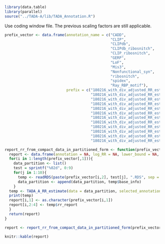 
```r
library(data.table)
library(parallel)
source("../TADA-A/lib/TADA_Annotation.R")
```

Use coding window file. The previous scaling factors are still applicable. 


```r
prefix_vector <- data.frame(annotation_name = c("CADD",
                                                "CLIP",
                                                "CLIPdb",
                                                "CLIPdb_ribosnitch",
                                                "CLIP_ribosnitch",
                                                "GERP",
                                                "LoF",
                                                "Mis3",
                                                "Nonfunctional_syn",
                                                "ribosnitch",
                                                "spidex",
                                                "Ray_RBP_motif"), 
                            prefix = c("180216_with_div_adjusted_RR_estimate_DATA_Yuen_2017_ANNO_CADD/180216_with_div_adjusted_RR_estimate_DATA_Yuen_2017_ANNO_CADD_",
                                       "180216_with_div_adjusted_RR_estimate_DATA_Yuen_2017_ANNO_CLIP/180216_with_div_adjusted_RR_estimate_DATA_Yuen_2017_ANNO_CLIP_",
                                       "180216_with_div_adjusted_RR_estimate_DATA_Yuen_2017_ANNO_CLIPdb/180216_with_div_adjusted_RR_estimate_DATA_Yuen_2017_ANNO_CLIPdb_",
                                       "180216_with_div_adjusted_RR_estimate_DATA_Yuen_2017_ANNO_CLIPdb_ribosnitch/180216_with_div_adjusted_RR_estimate_DATA_Yuen_2017_ANNO_CLIPdb_ribosnitch_",
                                       "180216_with_div_adjusted_RR_estimate_DATA_Yuen_2017_ANNO_CLIP_ribosnitch/180216_with_div_adjusted_RR_estimate_DATA_Yuen_2017_ANNO_CLIP_ribosnitch_",
                                       "180216_with_div_adjusted_RR_estimate_DATA_Yuen_2017_ANNO_GERP/180216_with_div_adjusted_RR_estimate_DATA_Yuen_2017_ANNO_GERP_",
                                       "180216_with_div_adjusted_RR_estimate_DATA_Yuen_2017_ANNO_LoF/180216_with_div_adjusted_RR_estimate_DATA_Yuen_2017_ANNO_LoF_",
                                       "180216_with_div_adjusted_RR_estimate_DATA_Yuen_2017_ANNO_Mis3/180216_with_div_adjusted_RR_estimate_DATA_Yuen_2017_ANNO_Mis3_",
                                       "180216_with_div_adjusted_RR_estimate_DATA_Yuen_2017_ANNO_nonfunctional_syn/180216_with_div_adjusted_RR_estimate_DATA_Yuen_2017_ANNO_nonfunctional_syn_",
                                       "180216_with_div_adjusted_RR_estimate_DATA_Yuen_2017_ANNO_ribosnitch/180216_with_div_adjusted_RR_estimate_DATA_Yuen_2017_ANNO_ribosnitch_",
                                       "180216_with_div_adjusted_RR_estimate_DATA_Yuen_2017_ANNO_spidex/180216_with_div_adjusted_RR_estimate_DATA_Yuen_2017_ANNO_spidex_",
                                       "180216_with_div_adjusted_RR_estimate_DATA_Yuen_2017_ANNO_Ray_RBP_motif/180216_with_div_adjusted_RR_estimate_DATA_Yuen_2017_ANNO_Ray_RBP_motif_"))

report_rr_from_compact_data_in_partitioned_form <- function(prefix_vector){
  report <- data.frame(annotation = NA, log_RR = NA, lower_bound = NA, upper_bound = NA)
  for(i in 1:length(prefix_vector[,1])){
    data_partition <- list()
    test = sprintf("%02d", 0:9)
    for(j in 1:10){
      temp <- readRDS(paste(prefix_vector[i,2], test[j], ".RDS", sep = ""))
      data_partition <- append(data_partition, temp$base_info)
    }
  temp <- TADA_A_RR_estimate(data = data_partition, selected_annotations = c(1), gene_prior_file = "../data/Example_gene_uniform_prior.txt", optimization_iteration = 2000, mode = "single_fast")
  print(temp)
  report[i,1] <- as.character(prefix_vector[i,1])
  report[i,2:4] <- temp$rr_report
  }
  return(report)
}

report <- report_rr_from_compact_data_in_partitioned_form(prefix_vector)
```

```r
knitr::kable(report)
```


